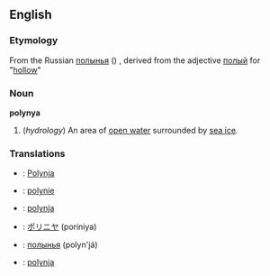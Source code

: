 {{Wikipedia}}
==English==

===Etymology===
From the Russian [[полынья]] ({{IPA|[pɐɫɨˈɲja]}}) , derived from the adjective [[полый]] for "[[hollow]]"

===Noun===
'''polynya'''

# (''hydrology'') An area of [[open water]] surrounded by [[sea ice]].

===Translations===
{{top}}
*{{de}}: [[Polynja]] {{f}}
*{{fr}}: [[polynie]]
*{{it}}: [[polynja]] {{f}}
{{mid}}
*{{ja}}: [[ポリニヤ]] (poriniya)
*{{ru}}: [[полынья]] (polyn'já)
*{{sv}}: [[polynja]]
{{bottom}}